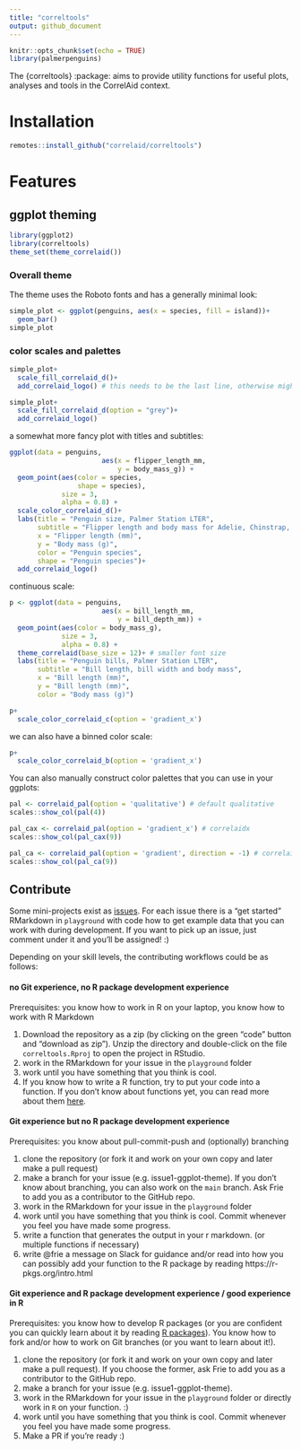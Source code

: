 ```yaml
---
title: "correltools"
output: github_document
---
```


```r
knitr::opts_chunk$set(echo = TRUE)
library(palmerpenguins)
```

The {correltools} :package: aims to provide utility functions for useful plots, analyses and tools in the CorrelAid context.

# Installation 

```r
remotes::install_github("correlaid/correltools")
```

# Features 
## ggplot theming
```r
library(ggplot2)
library(correltools)
theme_set(theme_correlaid())
```

### Overall theme
The theme uses the Roboto fonts and has a generally minimal look: 
```r
simple_plot <- ggplot(penguins, aes(x = species, fill = island))+
  geom_bar()
simple_plot
```

### color scales and palettes

```r
simple_plot+
  scale_fill_correlaid_d()+
  add_correlaid_logo() # this needs to be the last line, otherwise might cause problems
```

```r
simple_plot+
  scale_fill_correlaid_d(option = "grey")+
  add_correlaid_logo()
```
 
a somewhat more fancy plot with titles and subtitles: 
```r
ggplot(data = penguins, 
                       aes(x = flipper_length_mm,
                           y = body_mass_g)) +
  geom_point(aes(color = species, 
                 shape = species),
             size = 3,
             alpha = 0.8) +
  scale_color_correlaid_d()+
  labs(title = "Penguin size, Palmer Station LTER",
       subtitle = "Flipper length and body mass for Adelie, Chinstrap, and Gentoo Penguins",
       x = "Flipper length (mm)",
       y = "Body mass (g)",
       color = "Penguin species",
       shape = "Penguin species")+
  add_correlaid_logo()
```

continuous scale:
```r
p <- ggplot(data = penguins, 
                       aes(x = bill_length_mm,
                           y = bill_depth_mm)) +
  geom_point(aes(color = body_mass_g),
             size = 3,
             alpha = 0.8) +
  theme_correlaid(base_size = 12)+ # smaller font size
  labs(title = "Penguin bills, Palmer Station LTER",
       subtitle = "Bill length, bill width and body mass",
       x = "Bill length (mm)",
       y = "Bill length (mm)",
       color = "Body mass (g)")

p+
  scale_color_correlaid_c(option = 'gradient_x')

```

we can also have a binned color scale: 
```r
p+
  scale_color_correlaid_b(option = 'gradient_x')
```

You can also manually construct color palettes that you can use in your ggplots: 
```r
pal <- correlaid_pal(option = 'qualitative') # default qualitative
scales::show_col(pal(4))

pal_cax <- correlaid_pal(option = 'gradient_x') # correlaidx
scales::show_col(pal_cax(9))

pal_ca <- correlaid_pal(option = 'gradient', direction = -1) # correlaid, reversed order
scales::show_col(pal_ca(9))
```


## Contribute

Some mini-projects exist as [issues](https://github.com/CorrelAid/correltools/issues). For each issue there is a "get started" RMarkdown in `playground` with code how to get example data that you can work with during development. If you want to pick up an issue, just comment under it and you'll be assigned! :) 

Depending on your skill levels, the contributing workflows could be as follows:

#### no Git experience, no R package development experience

Prerequisites: you know how to work in R on your laptop, you know how to work with R Markdown

1. Download the repository as a zip (by clicking on the green "code" button and "download as zip"). Unzip the directory and double-click on the file `correltools.Rproj` to open the project in RStudio.
2. work in the RMarkdown for your issue in the `playground` folder
3. work until you have something that you think is cool.
4. If you know how to write a R function, try to put your code into a function. If you don't know about functions yet, you can read more about them [here](https://r4ds.had.co.nz/functions.html).


#### Git experience but no R package development experience

Prerequisites: you know about pull-commit-push and (optionally) branching

1. clone the repository (or fork it and work on your own copy and later make a pull request)
2. make a branch for your issue (e.g. issue1-ggplot-theme). If you don't know about branching, you can also work on the `main` branch. Ask Frie to add you as a contributor to the GitHub repo.
3. work in the RMarkdown for your issue in the `playground` folder
4. work until you have something that you think is cool. Commit whenever you feel you have made some progress. 
5. write a function that generates the output in your r markdown. (or multiple functions if necessary)
6. write @frie a message on Slack for guidance and/or read into how you can possibly add your function to the R package by reading https://r-pkgs.org/intro.html

#### Git experience and R package development experience / good experience in R
Prerequisites: you know how to develop R packages (or you are confident you can quickly learn about it by reading [R packages](https://r4ds.had.co.nz/index.html)). You know how to fork and/or how to work on Git branches (or you want to learn about it!).


1. clone the repository (or fork it and work on your own copy and later make a pull request). If you choose the former, ask Frie to add you as a contributor to the GitHub repo.
2. make a branch for your issue (e.g. issue1-ggplot-theme).
3. work in the RMarkdown for your issue in the `playground` folder or directly work in `R` on your function. :) 
4. work until you have something that you think is cool. Commit whenever you feel you have made some progress. 
5. Make a PR if you're ready :)


